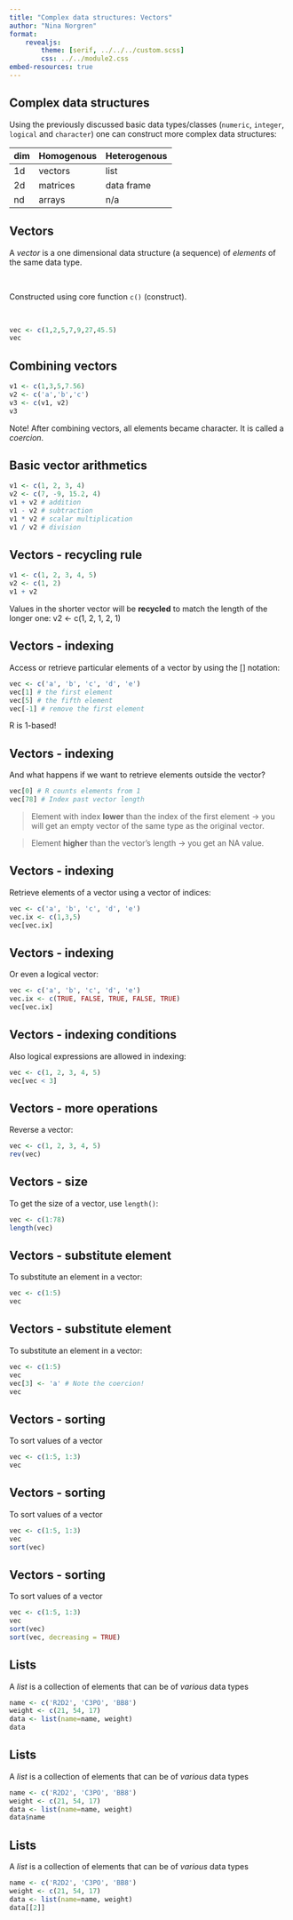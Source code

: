 ```yaml
---
title: "Complex data structures: Vectors"
author: "Nina Norgren"
format: 
    revealjs:
        theme: [serif, ../../../custom.scss]
        css: ../../module2.css
embed-resources: true
---
```


## Complex data structures
Using the previously discussed basic data types/classes (`numeric`, `integer`, `logical` and `character`) one can construct more complex data structures:

dim | Homogenous | Heterogenous
----|------------|-----------------
1d  | vectors    | list
2d  | matrices   | data frame
nd  | arrays     | n/a  


## Vectors
A *vector* is a one dimensional data structure (a sequence) of *elements* of the same data type.

<br>

Constructed using core function `c()` (construct).

<br>

```r
vec <- c(1,2,5,7,9,27,45.5)
vec
```

## Combining vectors
```r
v1 <- c(1,3,5,7.56)
v2 <- c('a','b','c')
v3 <- c(v1, v2)
v3
```
Note! After combining vectors, all elements became character. It is called a *coercion*.

## Basic vector arithmetics
```r
v1 <- c(1, 2, 3, 4)
v2 <- c(7, -9, 15.2, 4)
v1 + v2 # addition
v1 - v2 # subtraction
v1 * v2 # scalar multiplication
v1 / v2 # division
```

## Vectors - recycling rule
```r
v1 <- c(1, 2, 3, 4, 5)
v2 <- c(1, 2)
v1 + v2
```
Values in the shorter vector will be **recycled** to match the length of the longer one: v2 <- c(1, 2, 1, 2, 1)

## Vectors - indexing
Access or retrieve particular elements of a vector by using the [] notation:
```r
vec <- c('a', 'b', 'c', 'd', 'e')
vec[1] # the first element
vec[5] # the fifth element
vec[-1] # remove the first element
```

R is 1-based!


## Vectors - indexing
And what happens if we want to retrieve elements outside the vector?
```r
vec[0] # R counts elements from 1
vec[78] # Index past vector length
```
>Element with index **lower** than the index of the first element -> you will get an empty vector of the same type as the original vector.

>Element **higher** than the vector's length -> you get an NA value.

## Vectors - indexing
Retrieve elements of a vector using a vector of indices:
```r
vec <- c('a', 'b', 'c', 'd', 'e')
vec.ix <- c(1,3,5)
vec[vec.ix]
```

## Vectors - indexing
Or even a logical vector:
```r
vec <- c('a', 'b', 'c', 'd', 'e')
vec.ix <- c(TRUE, FALSE, TRUE, FALSE, TRUE)
vec[vec.ix]
```

## Vectors - indexing conditions
Also logical expressions are allowed in indexing:
```r
vec <- c(1, 2, 3, 4, 5)
vec[vec < 3]
```

## Vectors - more operations
Reverse a vector:
```r
vec <- c(1, 2, 3, 4, 5)
rev(vec)
```


## Vectors - size
To get the size of a vector, use `length()`:
```r
vec <- c(1:78)
length(vec)
```

## Vectors - substitute element
To substitute an element in a vector:
```r
vec <- c(1:5)
vec
```

## Vectors - substitute element
To substitute an element in a vector:
```r
vec <- c(1:5)
vec
vec[3] <- 'a' # Note the coercion!
vec 
```


## Vectors - sorting
To sort values of a vector
```r
vec <- c(1:5, 1:3)
vec
```

## Vectors - sorting
To sort values of a vector
```r
vec <- c(1:5, 1:3)
vec
sort(vec)
```

## Vectors - sorting
To sort values of a vector
```r
vec <- c(1:5, 1:3)
vec
sort(vec)
sort(vec, decreasing = TRUE)
```

## Lists

A *list* is a collection of elements that can be of *various* data types

```r
name <- c('R2D2', 'C3PO', 'BB8')
weight <- c(21, 54, 17)
data <- list(name=name, weight)
data
```

## Lists

A *list* is a collection of elements that can be of *various* data types

```r
name <- c('R2D2', 'C3PO', 'BB8')
weight <- c(21, 54, 17)
data <- list(name=name, weight)
data$name
```

## Lists

A *list* is a collection of elements that can be of *various* data types

```r
name <- c('R2D2', 'C3PO', 'BB8')
weight <- c(21, 54, 17)
data <- list(name=name, weight)
data[[2]]
```